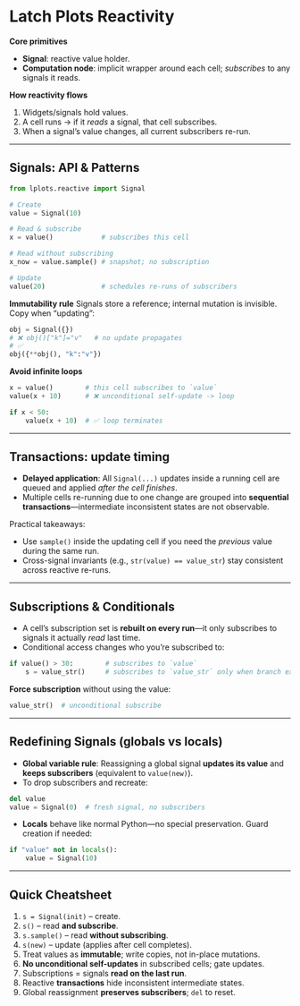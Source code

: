 # Latch Plots Reactivity

**Core primitives**

* **Signal**: reactive value holder.
* **Computation node**: implicit wrapper around each cell; *subscribes* to any signals it reads.

**How reactivity flows**

1. Widgets/signals hold values.
2. A cell runs → if it *reads* a signal, that cell subscribes.
3. When a signal’s value changes, all current subscribers re-run.

---

## Signals: API & Patterns

```python
from lplots.reactive import Signal

# Create
value = Signal(10)

# Read & subscribe
x = value()            # subscribes this cell

# Read without subscribing
x_now = value.sample() # snapshot; no subscription

# Update
value(20)              # schedules re-runs of subscribers
```

**Immutability rule**
Signals store a reference; internal mutation is invisible. Copy when “updating”:

```python
obj = Signal({})
# ❌ obj()["k"]="v"   # no update propagates
# ✅
obj({**obj(), "k":"v"})
```

**Avoid infinite loops**

```python
x = value()        # this cell subscribes to `value`
value(x + 10)      # ❌ unconditional self-update -> loop

if x < 50:
    value(x + 10)  # ✅ loop terminates
```

---

## Transactions: update timing

* **Delayed application**: All `Signal(...)` updates inside a running cell are queued and applied *after the cell finishes*.
* Multiple cells re-running due to one change are grouped into **sequential transactions**—intermediate inconsistent states are not observable.

Practical takeaways:

* Use `sample()` inside the updating cell if you need the *previous* value during the same run.
* Cross-signal invariants (e.g., `str(value) == value_str`) stay consistent across reactive re-runs.

---

## Subscriptions & Conditionals

* A cell’s subscription set is **rebuilt on every run**—it only subscribes to signals it actually *read* last time.
* Conditional access changes who you’re subscribed to:

```python
if value() > 30:        # subscribes to `value`
    s = value_str()     # subscribes to `value_str` only when branch executes
```

**Force subscription** without using the value:

```python
value_str()  # unconditional subscribe
```

---

## Redefining Signals (globals vs locals)

* **Global variable rule**: Reassigning a global signal **updates its value** and **keeps subscribers** (equivalent to `value(new)`).
* To drop subscribers and recreate:

```python
del value
value = Signal(0)  # fresh signal, no subscribers
```

* **Locals** behave like normal Python—no special preservation. Guard creation if needed:

```python
if "value" not in locals():
    value = Signal(10)
```

---

## Quick Cheatsheet

1. `s = Signal(init)` – create.
2. `s()` – read **and subscribe**.
3. `s.sample()` – read **without subscribing**.
4. `s(new)` – update (applies after cell completes).
5. Treat values as **immutable**; write copies, not in-place mutations.
6. **No unconditional self-updates** in subscribed cells; gate updates.
7. Subscriptions = signals **read on the last run**.
8. Reactive **transactions** hide inconsistent intermediate states.
9. Global reassignment **preserves subscribers**; `del` to reset.
